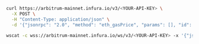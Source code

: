 
<Tabs>
  <TabItem value="curl">

```bash
curl https://arbitrum-mainnet.infura.io/v3/<YOUR-API-KEY> \
  -X POST \
  -H "Content-Type: application/json" \
  -d '{"jsonrpc": "2.0", "method": "eth_gasPrice", "params": [], "id": 1}'
```

  </TabItem>
  <TabItem value="WSS">

```bash
wscat -c wss://arbitrum-mainnet.infura.io/ws/v3/<YOUR-API-KEY> -x '{"jsonrpc": "2.0", "method": "eth_gasPrice", "params": [], "id": 1}'
```

  </TabItem>
</Tabs>
